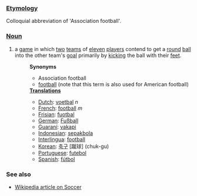 ===[[Etymology]]===
Colloquial abbreviation of 'Association football'.
===[[Noun]]===
#a [[game]] in which [[two]] [[team]]s of [[eleven]] [[player]]s contend to get a [[round]] [[ball]] into the other team's [[goal]] primarily by [[kick]]ing the ball with their [[foot|feet]].
#:'''Synonyms'''
#:*Association football
#:*[[football]] (note that this term is also used for American football)
#:'''[[Translation]]s'''
#:*[[Dutch]]: [[voetbal]] ''n''
#:*[[French]]: [[football]] ''m''
#:*[[Frisian]]: [[fuotbal]]
#:*[[German]]: [[Fußball]]
#:*[[Guaraní]]: [[vakapi]]
#:*[[Indonesian]]: [[sepakbola]]
#:*[[Interlingua]]: [[football]]
#:*[[Korean]]: [[축구]] [蹴球] (chuk-gu)
#:*[[Portuguese]]: [[futebol]]
#:*[[Spanish]]: [[fútbol]]

===See also===
* [[w:Soccer|Wikipedia article on Soccer]]